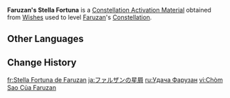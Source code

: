{{Item Infobox
|id           = 1176
|image        = Item Stella Fortuna (4 Star).png
|type         = Constellation Activation Materials
|group        = Stella Fortuna
|quality      = 4
|description  = [[Faruzan]]'s Constellation Activation Material
|source1      = [[Wishes]]
}}
'''Faruzan's Stella Fortuna''' is a [[Constellation Activation Material]] obtained from [[Wishes]] used to level [[Faruzan]]'s [[Constellation]].

==Other Languages==
{{Other Languages|default_hidden=1
|en      = Faruzan's Stella Fortuna
|zhs     = 珐露珊的命星
|zhs_rm  = Fàlùshān de Mìngxīng
|zht     = 琺露珊的命星
|zht_rm  = Fàlùshān de Mìngxīng
|ja      = ファルザンの星屑
|ja_rm   = Faruzan no Hoshikuzu
|ko      = 파루잔<->의 운명<->의 별
|es      = Stella Fortuna de Faruzán
|fr      = Stella Fortuna de Faruzan
|ru      = Удача Фарузан
|th      = ดวงดาวแห่งชีวิตของ Faruzan
|th_rm   = Duangdao haeng Chiwit khong Faruzan
|vi      = Chòm Sao Của Faruzan
|de      = Stella Fortuna von Faruzan
|id      = Faruzan's Stella Fortuna
|pt      = Stella Fortuna de Faruzan
|tr      = Faruzan'ın Yaşam Yıldızı
|it      = Stella Fortuna di Faruzan
}}

==Change History==
{{Change History|3.3}}

[[fr:Stella Fortuna de Faruzan]]
[[ja:ファルザンの星屑]]
[[ru:Удача Фарузан]]
[[vi:Chòm Sao Của Faruzan]]